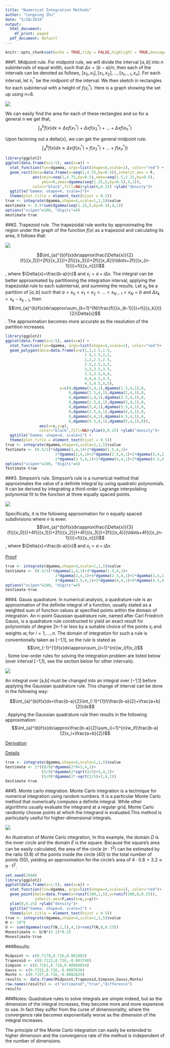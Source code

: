 ```yaml
---
title: "Numerical Integration Methods"
author: "Congxing Zhu"
date: "5/28/2018"
output:
  html_document:
    df_print: paged
  pdf_document: default
---
```


```r
knitr::opts_chunk$set(echo = TRUE,tidy = FALSE,highlight = TRUE,message = FALSE,warning=FALSE)
```



###1. Midpoint rule.
For midpoint rule, we will divide the interval ${[a,b]}$ into $n$ subintervals of equal width, such that $\Delta{x}=(b-a)/n$, then each of the intervals can be denoted as follows, $[x_0,x_1],[x_1,x_2],...,[x_{n-1},x_n]$. For each interval, let ${x_i}^*$ be the midpoint of the interval.  We then sketch in rectangles for each subinterval with a height of  $f({x_i}^*)$. Here is a graph showing the set up using n=6.

![](/Users/congxingzhu/Desktop/Summer Presentations/Numerical Intergrations/Picture1.jpg)


We can easily find the area for each of these rectangles and so for a general $n$ we get that,
$$\int_{a}^{b}f(x)dx\approx\Delta{x}f({{x_1}^*})+\Delta{x}f({{x_2}^*})+\ldots+\Delta{x}f({{x_n}^*})$$

Upon factoring out a delta{x}, we can get the general midpoint rule:
$$\int_{a}^{b}f(x)dx\approx\Delta{x}(f({{x_1}^*})+f({{x_2}^*})+\ldots+f({{x_n}^*}))$$

```r
library(ggplot2)
ggplot(data.frame(x=1:5), aes(x=x)) + 
  stat_function(fun=dgamma, args=list(shape=4,scale=1), color="red") +
  geom_rect(data=data.frame(x=seq(1,4.75,by=0.5)),inherit.aes = F,
            aes(xmin=seq(1,4.75,by=0.5),xmax=seq(1.5,5.25,by=0.5),
                ymin=0,ymax=dgamma(seq(1.25,5,by=0.5),4,1)),
            color="black",fill=NA)+ylim(0,0.25) +ylab("density")+
  ggtitle("Gamma: shape=4, scale=1")+ 
  theme(plot.title = element_text(hjust = 0.5))
true <- integrate(dgamma,shape=4,scale=1,1,5)$value
mestimate <- 0.5*sum(dgamma(seq(1.25,5,by=0.5),4,1))
options("scipen"=100, "digits"=4)
mestimate-true
```

###2. Trapezoid rule.
The trapezoidal rule works by approximating the region under the graph of the function $f(x)$ as a trapezoid and calculating its area, it follows that:

![](/Users/congxingzhu/Desktop/Summer Presentations/Numerical Intergrations/Picture2.jpg)

$$\int_{a}^{b}f(x)dx\approx\frac{\Delta{x}}{2}(f({{x_1}})+2f({{x_2}})+2f({{x_3}})+2f({{x_4}})\ldots+2f({{x_{n-1}}})+f({{x_n}}))$$, where $\Delta{x}=\frac{b-a}{n}$ and $x_i=a+i\Delta{x}$.
The integral can be better approximated by partitioning the integration interval, applying the trapezoidal rule to each subinterval, and summing the results.  Let $x_k$ be a partition of $[a,b]$ such that $a=x_0< x_1<x_2<\ldots<x_{N-1}<x_N=b$ and $\Delta{x_k}=x_k-x_{k-1}$, then 
$$\int_{a}^{b}f(x)dx\approx\sum_{k=1}^{N}\frac{f({{x_{k-1}}})+f({{x_k}})}{2}\Delta{x}$$.
The approximation becomes more accurate as the resolution of the partition increases.

```r
library(ggplot2)
ggplot(data.frame(x=1:5), aes(x=x)) + 
  stat_function(fun=dgamma, args=list(shape=4,scale=1), color="red")+
  geom_polygon(data=data.frame(x=c(1,1,1.5,1.5,
                                   1.5,1.5,2,2,
                                   2,2,2.5,2.5,
                                   2.5,2.5,3,3,
                                   3,3,3.5,3.5,
                                   3.5,3.5,4,4,
                                   4,4,4.5,4.5,
                                   4.5,4.5,5,5),
                        y=c(0,dgamma(1,4,1),dgamma(1.5,4,1),0,
                            0,dgamma(1.5,4,1),dgamma(2,4,1),0,
                            0,dgamma(2,4,1),dgamma(2.5,4,1),0,
                            0,dgamma(2.5,4,1),dgamma(3,4,1),0,
                            0,dgamma(3,4,1),dgamma(3.5,4,1),0,
                            0,dgamma(3.5,4,1),dgamma(4,4,1),0,
                            0,dgamma(4,4,1),dgamma(4.5,4,1),0,
                            0,dgamma(4.5,4,1),dgamma(5,4,1),0)),
               aes(x=x,y=y),
               color="black",fill=NA)+ylim(0,0.25) +ylab("density")+
  ggtitle("Gamma: shape=4, scale=1") + 
  theme(plot.title = element_text(hjust = 0.5))
true <- integrate(dgamma,shape=4,scale=1,1,5)$value
Testimate <- (0.5/2)*(dgamma(1,4,1)+2*dgamma(1.5,4,1)+
                      2*dgamma(2,4,1)+2*dgamma(2.5,4,1)+2*dgamma(3,4,1)+
                      2*dgamma(3.5,4,1)+2*dgamma(4,4,1)+2*dgamma(4.5,4,1)+dgamma(5,4,1))
options("scipen"=100, "digits"=4)
Testimate-true
```

###3. Simpson's rule.
Simpson’s rule is a numerical method that approximates the value of a definite integral by using quadratic polynomials. It can be derived by integrating a third-order Lagrange interpolating polynomial fit to the function at three equally spaced points. 

![](/Users/congxingzhu/Desktop/Summer Presentations/Numerical Intergrations/Picture3.jpg)

Specifically, it is the following approximation for n equally spaced subdivisions where $n$ is even: 
$$\int_{a}^{b}f(x)dx\approx\frac{\Delta{x}}{3}(f({{x_0}})+4f({{x_1}})+2f({{x_2}})+4f({{x_3}})+2f({{x_4}})\ldots+4f({{x_{n-1}}})+f({{x_n}}))$$,
where $\Delta{x}=\frac{b-a}{n}$ and $x_i=a+i\Delta{x}$.

[Proof](https://www.youtube.com/watch?v=7MoRzPObRf0)


```r
true <- integrate(dgamma,shape=4,scale=1,1,5)$value
Sestimate <- (0.5/3)*(dgamma(1,4,1)+4*dgamma(1.5,4,1)+
                      2*dgamma(2,4,1)+4*dgamma(2.5,4,1)+2*dgamma(3,4,1)+
                      4*dgamma(3.5,4,1)+2*dgamma(4,4,1)+4*dgamma(4.5,4,1)+dgamma(5,4,1))
options("scipen"=100, "digits"=4)
Sestimate-true
```

###4. Gauss quadrature.
In numerical analysis, a quadrature rule is an approximation of the definite integral of a function, usually stated as a weighted sum of function values at specified points within the domain of integration. An n-point Gaussian quadrature rule, named after Carl Friedrich Gauss, is a quadrature rule constructed to yield an exact result for polynomials of degree 2n-1 or less by a suitable choice of the points $x_i$ and weights $w_i$ for $i=1,...,n$. The domain of integration for such a rule is conventionally taken as [−1,1], so the rule is stated as
$$\int_{-1}^{1}f(x)dx\approx\sum_{i=1}^{n}{w_i}f(x_i)$$.
Some low-order rules for solving the integration problem are listed below (over interval [−1,1], see the section below for other intervals).

![](/Users/congxingzhu/Desktop/Summer Presentations/Numerical Intergrations/Picture4.jpg)

An integral over [a,b] must be changed into an integral over [−1,1] before applying the Gaussian quadrature rule. This change of interval can be done in the following way:

$$\int_{a}^{b}f(x)dx=\frac{b-a}{2}\int_{-1}^{1}f(\frac{b-a}{2}+\frac{a+b}{2})dx$$.
Applying the Gaussian quadrature rule then results in the following approximation:
$$\int_{a}^{b}f(x)dx\approx\frac{b-a}{2}\sum_{i=1}^{n}w_if(\frac{b-a}{2}x_i+\frac{a+b}{2})$$


[Derivation](http://fourier.eng.hmc.edu/e176/lectures/ch6/node11.html)

[Details](https://pomax.github.io/bezierinfo/legendre-gauss.html)

```r
true <- integrate(dgamma,shape=4,scale=1,1,5)$value
Gestimate <- 2*((8/9)*dgamma(2*0+3,4,1)+
                (5/9)*dgamma(2*sqrt(3/5)+3,4,1)+ 
                (5/9)*dgamma(2*-sqrt(3/5)+3,4,1))
Gestimate-true
```


###5. Monte carlo integration.
Monte Carlo integration is a technique for numerical integration using random numbers. It is a particular Monte Carlo method that numerically computes a definite integral. While other algorithms usually evaluate the integrand at a regular grid, Monte Carlo randomly choose points at which the integrand is evaluated.This method is particularly useful for higher-dimensional integrals.

![](/Users/congxingzhu/Desktop/Summer Presentations/Numerical Intergrations/Picture5.jpg)

An illustration of Monte Carlo integration, In this example, the domain $D$ is the inner circle and the domain $E$ is the square. Because the square's area can be easily calculated, the area of the circle ($\pi\cdot1^2$) can be estimated by the ratio (0.8) of the points inside the circle (40) to the total number of points (50), yielding an approximation for the circle's area of $4\cdot0.8=3.2\approx\pi\cdot1^2$.

```r
set.seed(1990)
library(ggplot2)
ggplot(data.frame(x=1:5), aes(x=x)) + 
  stat_function(fun=dgamma, args=list(shape=4,scale=1), color="red")+
  geom_point(data=data.frame(x=runif(100,1,5),y=runif(100,0,0.25)),
             inherit.aes=F,aes(x=x,y=y))+
  ylim(0,0.25) +ylab("density")+
  ggtitle("Gamma: shape=4, scale=1") + 
  theme(plot.title = element_text(hjust = 0.5))
true <- integrate(dgamma,shape=4,scale=1,1,5)$value
N <- 10^6
U <- sum(dgamma(runif(N,1,5),4,1)>runif(N,0,0.25))
Monestimate <- U/N*(5-1)*0.25
Monestimate-true
```


###Results:
```r
Midpoint <- c(0.7179,0.716,0.001883)
Trapezoid <- c(0.7122,0.716,-0.003748)
Simpson <- c(0.7161,0.716,0.00009854)
Gauss <- c(0.7152,0.716,-0.0007636)
Monte <- c(0.7157,0.716,-0.0002829)
results <- data.frame(Midpoint,Trapezoid,Simpson,Gauss,Monte)
row.names(results) <- c("estimated","true","difference")
results
```


###Notes:
Quadrature rules to solve integrals are simple indeed, but as the dimension of the integral increases, they become more and more expensive to use. In fact they suffer from the curse of dimensionality, where the convergence rate becomes exponentially worse as the dimension of the integral increases.

The principle of the Monte Carlo integration can easily be extended to higher dimension and the convergence rate of the method is independent of the number of dimensions.




























































